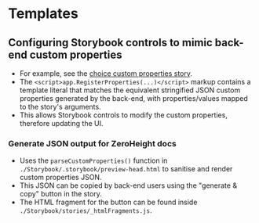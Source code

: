 
<Meta title="Templates" />

# Templates

## Configuring Storybook controls to mimic back-end custom properties
- For example, see the [choice custom properties story](/story/templates-choices-t-choice--choice-custom-properties).
- The `<script>app.RegisterProperties(...)</script>` markup contains a template literal that matches the equivalent stringified JSON custom properties generated by the back-end, with properties/values mapped to the story's arguments.
- This allows Storybook controls to modify the custom properties, therefore updating the UI.

### Generate JSON output for ZeroHeight docs
- Uses the `parseCustomProperties()` function in `./Storybook/.storybook/preview-head.html` to sanitise and render custom properties JSON.
- This JSON can be copied by back-end users using the "generate & copy" button in the story.
- The HTML fragment for the button can be found inside `./Storybook/stories/_htmlFragments.js`.
